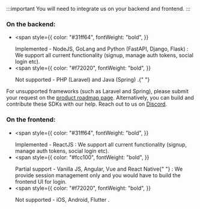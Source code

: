 :::important
You will need to integrate us on your backend and frontend.
:::

### On the backend:

- <span
    style={{
      color: "#31ff64",
      fontWeight: "bold",
    }}
  >
    Implemented - NodeJS, GoLang and Python (FastAPI, Django, Flask)
  </span>
  : We support all current functionality (signup, manage auth tokens, social
  login etc).
- <span
    style={{
      color: "#f72020",
      fontWeight: "bold",
    }}
  >
    Not supported - PHP (Laravel) and Java (Spring)
  </span>
  .{" "}

For unsupported frameworks (such as Laravel and Spring), please submit your request on the [product roadmap page](https://supertokens.com/product-roadmap). Alternatively, you can build and contribute these SDKs with our help. Reach out to us on [Discord](https://supertokens.com/discord).

### On the frontend:

- <span
    style={{
      color: "#31ff64",
      fontWeight: "bold",
    }}
  >
    Implemented - ReactJS
  </span>
  : We support all current functionality (signup, manage auth tokens, social
  login etc).
- <span
    style={{
      color: "#fcc100",
      fontWeight: "bold",
    }}
  >
    Partial support - Vanilla JS, Angular, Vue and React Native{" "}
  </span>
  : We provide session management only and you would have to build the frontend
  UI for login.
- <span
    style={{
      color: "#f72020",
      fontWeight: "bold",
    }}
  >
    Not supported - iOS, Android, Flutter
  </span>
  .
